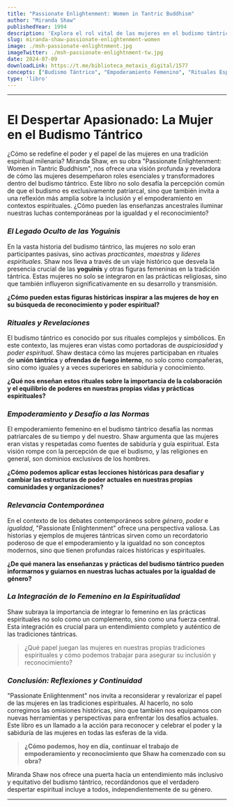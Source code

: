 ```yaml
---
title: "Passionate Enlightenment: Women in Tantric Buddhism"
author: "Miranda Shaw"
publishedYear: 1994
description: 'Explora el rol vital de las mujeres en el budismo tántrico, destacando su poder y participación en rituales y enseñanzas. Una reflexión sobre la inclusión y el empoderamiento espiritual a través de la historia.'
slug: miranda-shaw-passionate-enlightenment-women
image: ./msh-passionate-enlightnment.jpg
imageTwitter: ./msh-passionate-enlightnment-tw.jpg
date: 2024-07-09
downloadLink: https://t.me/biblioteca_metaxis_digital/1577
concepts: ["Budismo Tántrico", "Empoderamiento Femenino", "Rituales Espirituales", "Historia de las Yoguinis", "Igualdad de Género", "Miranda Shaw"]
type: 'libro'
---
```


---

# El Despertar Apasionado: La Mujer en el Budismo Tántrico

¿Cómo se redefine el poder y el papel de las mujeres en una tradición espiritual milenaria? Miranda Shaw, en su obra "Passionate Enlightenment: Women in Tantric Buddhism", nos ofrece una visión profunda y reveladora de cómo las mujeres desempeñaron roles esenciales y transformadores dentro del budismo tántrico. Este libro no solo desafía la percepción común de que el budismo es exclusivamente patriarcal, sino que también invita a una reflexión más amplia sobre la inclusión y el empoderamiento en contextos espirituales. ¿Cómo pueden las enseñanzas ancestrales iluminar nuestras luchas contemporáneas por la igualdad y el reconocimiento?

### _El Legado Oculto de las Yoguinis_

En la vasta historia del budismo tántrico, las mujeres no solo eran participantes pasivas, sino activas *practicantes*, *maestras* y *líderes espirituales*. Shaw nos lleva a través de un viaje histórico que desvela la presencia crucial de las **yoguinis** y otras figuras femeninas en la tradición tántrica. Estas mujeres no solo se integraron en las prácticas religiosas, sino que también influyeron significativamente en su desarrollo y transmisión.

**¿Cómo pueden estas figuras históricas inspirar a las mujeres de hoy en su búsqueda de reconocimiento y poder espiritual?**

### _Rituales y Revelaciones_

El budismo tántrico es conocido por sus rituales complejos y simbólicos. En este contexto, las mujeres eran vistas como portadoras de *auspiciosidad* y *poder espiritual*. Shaw destaca cómo las mujeres participaban en rituales de **unión tántrica** y **ofrendas de fuego interno**, no solo como compañeras, sino como iguales y a veces superiores en sabiduría y conocimiento.

**¿Qué nos enseñan estos rituales sobre la importancia de la colaboración y el equilibrio de poderes en nuestras propias vidas y prácticas espirituales?**

### _Empoderamiento y Desafío a las Normas_

El empoderamiento femenino en el budismo tántrico desafía las normas patriarcales de su tiempo y del nuestro. Shaw argumenta que las mujeres eran vistas y respetadas como fuentes de sabiduría y guía espiritual. Esta visión rompe con la percepción de que el budismo, y las religiones en general, son dominios exclusivos de los hombres.

**¿Cómo podemos aplicar estas lecciones históricas para desafiar y cambiar las estructuras de poder actuales en nuestras propias comunidades y organizaciones?**

### _Relevancia Contemporánea_

En el contexto de los debates contemporáneos sobre *género*, *poder* e *igualdad*, "Passionate Enlightenment" ofrece una perspectiva valiosa. Las historias y ejemplos de mujeres tántricas sirven como un recordatorio poderoso de que el empoderamiento y la igualdad no son conceptos modernos, sino que tienen profundas raíces históricas y espirituales.

**¿De qué manera las enseñanzas y prácticas del budismo tántrico pueden informarnos y guiarnos en nuestras luchas actuales por la igualdad de género?**

### _La Integración de lo Femenino en la Espiritualidad_

Shaw subraya la importancia de integrar lo femenino en las prácticas espirituales no solo como un complemento, sino como una fuerza central. Esta integración es crucial para un entendimiento completo y auténtico de las tradiciones tántricas.

> ¿Qué papel juegan las mujeres en nuestras propias tradiciones espirituales y cómo podemos trabajar para asegurar su inclusión y reconocimiento?

### _Conclusión: Reflexiones y Continuidad_

"Passionate Enlightenment" nos invita a reconsiderar y revalorizar el papel de las mujeres en las tradiciones espirituales. Al hacerlo, no solo corregimos las omisiones históricas, sino que también nos equipamos con nuevas herramientas y perspectivas para enfrentar los desafíos actuales. Este libro es un llamado a la acción para reconocer y celebrar el poder y la sabiduría de las mujeres en todas las esferas de la vida.

> **¿Cómo podemos, hoy en día, continuar el trabajo de empoderamiento y reconocimiento que Shaw ha comenzado con su obra?**

Miranda Shaw nos ofrece una puerta hacia un entendimiento más inclusivo y equitativo del budismo tántrico, recordándonos que el verdadero despertar espiritual incluye a todos, independientemente de su género.

---
